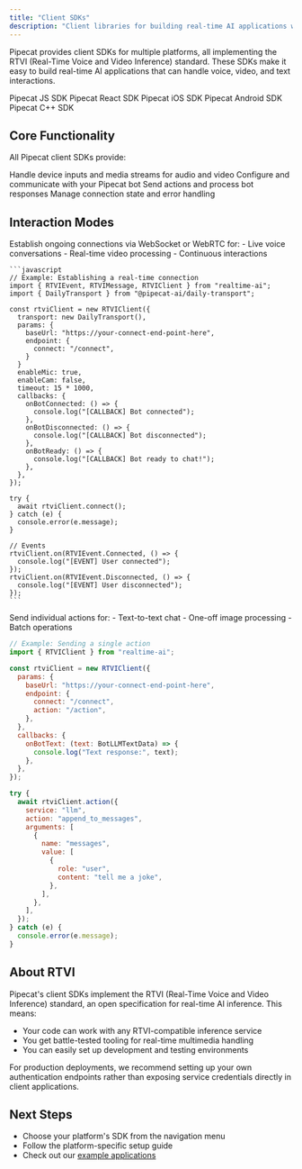 ```yaml
---
title: "Client SDKs"
description: "Client libraries for building real-time AI applications with Pipecat"
---
```


Pipecat provides client SDKs for multiple platforms, all implementing the RTVI (Real-Time Voice and Video Inference) standard. These SDKs make it easy to build real-time AI applications that can handle voice, video, and text interactions.

<CardGroup cols={3}>
  <Card
    title="Javascript"
    icon="JS"
    color="#f7e014"
    href="/client/reference/js/introduction"
  >
    Pipecat JS SDK
  </Card>
  <Card
    title="React"
    icon="react"
    color="#5fc1d8"
    href="/client/reference/react/introduction"
  >
    Pipecat React SDK
  </Card>
  <Card
    title="Swift"
    icon="swift"
    color="#F05138"
    vertical="true"
    href="/client/reference/ios/introduction"
  >
    Pipecat iOS SDK
  </Card>
  <Card
    title="Kotlin"
    icon="android"
    color="#78C257"
    href="/client/reference/android/introduction"
  >
    Pipecat Android SDK
  </Card>
  <Card
    title="C++"
    icon="C"
    color="#679cd3"
    href="/client/reference/c++/introduction"
  >
    Pipecat C++ SDK
  </Card>
</CardGroup>

## Core Functionality

All Pipecat client SDKs provide:

<CardGroup cols={2}>
  <Card title="Media Management" icon="video">
    Handle device inputs and media streams for audio and video
  </Card>
  <Card title="Bot Integration" icon="robot">
    Configure and communicate with your Pipecat bot
  </Card>
  <Card title="Action Handling" icon="bolt">
    Send actions and process bot responses
  </Card>
  <Card title="Session Management" icon="arrows-rotate">
    Manage connection state and error handling
  </Card>
</CardGroup>

## Interaction Modes

<Tabs>
  <Tab title="Real-time Streaming">
    Establish ongoing connections via WebSocket or WebRTC for:
    - Live voice conversations
    - Real-time video processing
    - Continuous interactions
    
    ```javascript
    // Example: Establishing a real-time connection
    import { RTVIEvent, RTVIMessage, RTVIClient } from "realtime-ai";
    import { DailyTransport } from "@pipecat-ai/daily-transport";

    const rtviClient = new RTVIClient({
      transport: new DailyTransport(),
      params: {
        baseUrl: "https://your-connect-end-point-here",
        endpoint: {
          connect: "/connect",
        }
      }
      enableMic: true,
      enableCam: false,
      timeout: 15 * 1000,
      callbacks: {
        onBotConnected: () => {
          console.log("[CALLBACK] Bot connected");
        },
        onBotDisconnected: () => {
          console.log("[CALLBACK] Bot disconnected");
        },
        onBotReady: () => {
          console.log("[CALLBACK] Bot ready to chat!");
        },
      },
    });

    try {
      await rtviClient.connect();
    } catch (e) {
      console.error(e.message);
    }

    // Events
    rtviClient.on(RTVIEvent.Connected, () => {
      console.log("[EVENT] User connected");
    });
    rtviClient.on(RTVIEvent.Disconnected, () => {
      console.log("[EVENT] User disconnected");
    });
    ```

</Tab>
<Tab title="Single-turn Actions">
  Send individual actions for:
  - Text-to-text chat
  - One-off image processing
  - Batch operations

```javascript
// Example: Sending a single action
import { RTVIClient } from "realtime-ai";

const rtviClient = new RTVIClient({
  params: {
    baseUrl: "https://your-connect-end-point-here",
    endpoint: {
      connect: "/connect",
      action: "/action",
    },
  },
  callbacks: {
    onBotText: (text: BotLLMTextData) => {
      console.log("Text response:", text);
    },
  },
});

try {
  await rtviClient.action({
    service: "llm",
    action: "append_to_messages",
    arguments: [
      {
        name: "messages",
        value: [
          {
            role: "user",
            content: "tell me a joke",
          },
        ],
      },
    ],
  });
} catch (e) {
  console.error(e.message);
}
```

</Tab>
</Tabs>

## About RTVI

Pipecat's client SDKs implement the RTVI (Real-Time Voice and Video Inference) standard, an open specification for real-time AI inference. This means:

- Your code can work with any RTVI-compatible inference service
- You get battle-tested tooling for real-time multimedia handling
- You can easily set up development and testing environments

<Note>
  For production deployments, we recommend setting up your own authentication
  endpoints rather than exposing service credentials directly in client
  applications.
</Note>

## Next Steps

- Choose your platform's SDK from the navigation menu
- Follow the platform-specific setup guide
- Check out our [example applications](https://github.com/pipecat-ai/pipecat/tree/main/examples)
